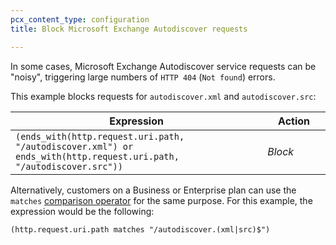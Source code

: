 ```yaml
---
pcx_content_type: configuration
title: Block Microsoft Exchange Autodiscover requests

---
```


In some cases, Microsoft Exchange Autodiscover service requests can be "noisy", triggering large numbers of `HTTP 404` (`Not found`) errors.

This example blocks requests for `autodiscover.xml` and `autodiscover.src`:

<table>
  <thead>
    <tr>
      <th>Expression</th>
      <th style="width:20%">Action</th>
    </tr>
  </thead>
  <tbody>
    <tr>
      <td>
        <code>(ends_with(http.request.uri.path, "/autodiscover.xml") or ends_with(http.request.uri.path, "/autodiscover.src"))</code>
      </td>
      <td>
        <em>Block</em>
      </td>
    </tr>
  </tbody>
</table>

Alternatively, customers on a Business or Enterprise plan can use the `matches` [comparison operator](/ruleset-engine/rules-language/operators/#comparison-operators) for the same purpose. For this example, the expression would be the following:

```txt
(http.request.uri.path matches "/autodiscover.(xml|src)$")
```
